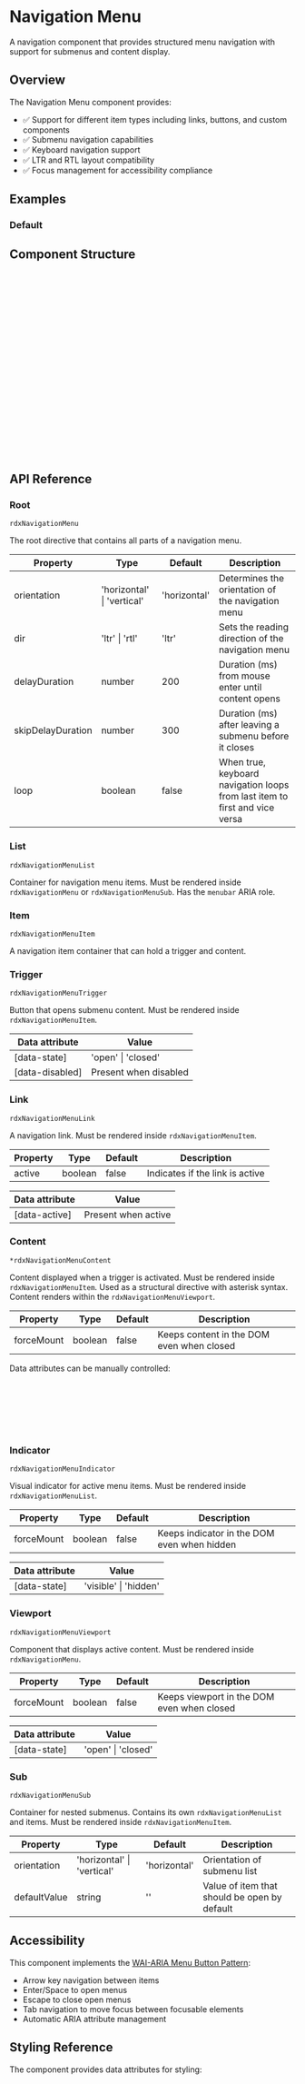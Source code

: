 
<Meta title="Primitives/Navigation Menu" />

# Navigation Menu

A navigation component that provides structured menu navigation with support for submenus and content display.

## Overview

The Navigation Menu component provides:

- ✅ Support for different item types including links, buttons, and custom components
- ✅ Submenu navigation capabilities
- ✅ Keyboard navigation support
- ✅ LTR and RTL layout compatibility
- ✅ Focus management for accessibility compliance

## Examples
### Default

<Canvas sourceState="hidden" of={NavigationMenuStories.Default} />

## Component Structure

```html
<nav rdxNavigationMenu>
  <ul rdxNavigationMenuList>
    <li rdxNavigationMenuItem value="item1">
      <button rdxNavigationMenuTrigger>Item 1</button>

      <!-- Content as structural directive -->
      <div *rdxNavigationMenuContent class="NavigationMenuContent">
        <!-- Content for Item 1 -->
      </div>
    </li>

    <li rdxNavigationMenuItem value="item2">
      <a rdxNavigationMenuLink href="#">Item 2</a>
    </li>

    <!-- Indicator for highlighting active item -->
    <div rdxNavigationMenuIndicator></div>
  </ul>

  <!-- Viewport for content display -->
  <div rdxNavigationMenuViewport></div>
</nav>
```

## API Reference

### Root
`rdxNavigationMenu`

The root directive that contains all parts of a navigation menu.

| Property | Type | Default | Description |
| -------- | ---- | ------- | ----------- |
| orientation | 'horizontal' \| 'vertical' | 'horizontal' | Determines the orientation of the navigation menu |
| dir | 'ltr' \| 'rtl' | 'ltr' | Sets the reading direction of the navigation menu |
| delayDuration | number | 200 | Duration (ms) from mouse enter until content opens |
| skipDelayDuration | number | 300 | Duration (ms) after leaving a submenu before it closes |
| loop | boolean | false | When true, keyboard navigation loops from last item to first and vice versa |

### List
`rdxNavigationMenuList`

Container for navigation menu items. Must be rendered inside `rdxNavigationMenu` or `rdxNavigationMenuSub`. Has the `menubar` ARIA role.

### Item
`rdxNavigationMenuItem`

A navigation item container that can hold a trigger and content.

### Trigger
`rdxNavigationMenuTrigger`

Button that opens submenu content. Must be rendered inside `rdxNavigationMenuItem`.

| Data attribute | Value |
|----------------|-------|
| [data-state] | 'open' \| 'closed' |
| [data-disabled] | Present when disabled |

### Link
`rdxNavigationMenuLink`

A navigation link. Must be rendered inside `rdxNavigationMenuItem`.

| Property | Type | Default | Description |
| -------- | ---- | ------- | ----------- |
| active | boolean | false | Indicates if the link is active |

| Data attribute | Value |
|----------------|-------|
| [data-active] | Present when active |

### Content
`*rdxNavigationMenuContent`

Content displayed when a trigger is activated. Must be rendered inside `rdxNavigationMenuItem`. Used as a structural directive with asterisk syntax. Content renders within the `rdxNavigationMenuViewport`.

| Property | Type | Default | Description |
| -------- | ---- | ------- | ----------- |
| forceMount | boolean | false | Keeps content in the DOM even when closed |

Data attributes can be manually controlled:

```html
<div *rdxNavigationMenuContent
     class="NavigationMenuContent"
     [attr.data-state]="'open'"
     [attr.data-motion]="'from-start'">
  <!-- Content -->
</div>
```

### Indicator
`rdxNavigationMenuIndicator`

Visual indicator for active menu items. Must be rendered inside `rdxNavigationMenuList`.

| Property | Type | Default | Description |
| -------- | ---- | ------- | ----------- |
| forceMount | boolean | false | Keeps indicator in the DOM even when hidden |

| Data attribute | Value |
|----------------|-------|
| [data-state] | 'visible' \| 'hidden' |

### Viewport
`rdxNavigationMenuViewport`

Component that displays active content. Must be rendered inside `rdxNavigationMenu`.

| Property | Type | Default | Description |
| -------- | ---- | ------- | ----------- |
| forceMount | boolean | false | Keeps viewport in the DOM even when closed |

| Data attribute | Value |
|----------------|-------|
| [data-state] | 'open' \| 'closed' |

### Sub
`rdxNavigationMenuSub`

Container for nested submenus. Contains its own `rdxNavigationMenuList` and items. Must be rendered inside `rdxNavigationMenuItem`.

| Property | Type | Default | Description |
| -------- | ---- | ------- | ----------- |
| orientation | 'horizontal' \| 'vertical' | 'horizontal' | Orientation of submenu list |
| defaultValue | string | '' | Value of item that should be open by default |

## Accessibility

This component implements the [WAI-ARIA Menu Button Pattern](https://www.w3.org/WAI/ARIA/apg/patterns/menubutton/):

- Arrow key navigation between items
- Enter/Space to open menus
- Escape to close open menus
- Tab navigation to move focus between focusable elements
- Automatic ARIA attribute management

## Styling Reference

The component provides data attributes for styling:

```css
/* Basic styling example */
.NavigationMenuRoot {
  position: relative;
}

.NavigationMenuList {
  display: flex;
  list-style: none;
}

.NavigationMenuTrigger,
.NavigationMenuLink {
  padding: 8px 12px;
  color: var(--primary);
  text-decoration: none;
}

.NavigationMenuTrigger[data-state="open"] {
  background-color: var(--primary-light);
}

.NavigationMenuContent {
  position: absolute;
  top: 0;
  left: 0;
  width: 100%;
  animation-duration: 250ms;
  animation-timing-function: ease;
}

.NavigationMenuIndicator {
  transition: transform 250ms ease;
}

.NavigationMenuViewport {
  position: relative;
  transform-origin: top center;
}
```

## Animation

Content transitions can be animated using data attributes:

```css
@keyframes enterFromRight {
  from {
    opacity: 0;
    transform: translateX(200px);
  }
  to {
    opacity: 1;
    transform: translateX(0);
  }
}

@keyframes exitToRight {
  from {
    opacity: 1;
    transform: translateX(0);
  }
  to {
    opacity: 0;
    transform: translateX(200px);
  }
}

/* Apply animations based on motion direction */
.NavigationMenuContent[data-motion="from-end"] {
  animation-name: enterFromRight;
}

.NavigationMenuContent[data-motion="to-end"] {
  animation-name: exitToRight;
}
```
